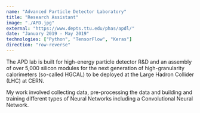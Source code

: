 ```yaml
---
name: "Advanced Particle Detector Laboratory"
title: "Research Assistant"
image: "./APD.jpg"
external: "https://www.depts.ttu.edu/phas/apdl/"
date: "January 2019 - May 2019"
technologies: ["Python", "TensorFlow", "Keras"]
direction: "row-reverse"
---
```


The APD lab is built for high-energy particle detector R&D and an assembly of over 5,000 silicon modules for the next generation of high-granularity calorimeters (so-called HGCAL) to be deployed at the Large Hadron Collider (LHC) at CERN.

My work involved collecting data, pre-processing the data and building and training different types of Neural Networks including a Convolutional Neural Network.
